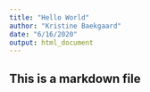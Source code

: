 ```yaml
---
title: "Hello World"
author: "Kristine Baekgaard"
date: "6/16/2020"
output: html_document
---
```


## This is a markdown file 
